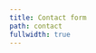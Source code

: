 ```yaml
---
title: Contact form
path: contact
fullwidth: true
---
```



<div class="px-8 sm:px-6 py-12 sm:py-16 lg:py-20 mx-auto max-w-3xl">
  <ProseSection title="Contact">
    <ContactForm
      name="Name"
      email="Email"
      subject="Subject"
      message="Message"
      submit="Submit"
      success={link("contact-success", "en")}
      id={"feedback-" + "en"}
    />
  </ProseSection>
</div>
